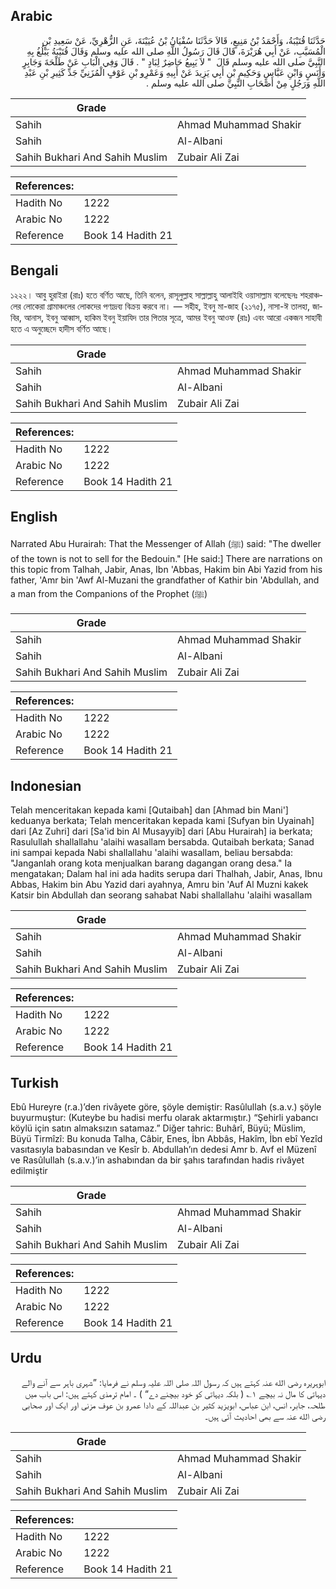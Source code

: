 ## Arabic


<div dir="rtl" lang="ar" style={{fontSize:'larger',backgroundColor:'#f8f9fa',padding:20}}>
حَدَّثَنَا قُتَيْبَةُ، وَأَحْمَدُ بْنُ مَنِيعٍ، قَالاَ حَدَّثَنَا سُفْيَانُ بْنُ عُيَيْنَةَ، عَنِ الزُّهْرِيِّ، عَنْ سَعِيدِ بْنِ الْمُسَيَّبِ، عَنْ أَبِي هُرَيْرَةَ، قَالَ قَالَ رَسُولُ اللَّهِ صلى الله عليه وسلم وَقَالَ قُتَيْبَةُ يَبْلُغُ بِهِ النَّبِيَّ صلى الله عليه وسلم قَالَ ‏ "‏ لاَ يَبِيعُ حَاضِرٌ لِبَادٍ ‏"‏ ‏.‏ قَالَ وَفِي الْبَابِ عَنْ طَلْحَةَ وَجَابِرٍ وَأَنَسٍ وَابْنِ عَبَّاسٍ وَحَكِيمِ بْنِ أَبِي يَزِيدَ عَنْ أَبِيهِ وَعَمْرِو بْنِ عَوْفٍ الْمُزَنِيِّ جَدِّ كَثِيرِ بْنِ عَبْدِ اللَّهِ وَرَجُلٍ مِنْ أَصْحَابِ النَّبِيِّ صلى الله عليه وسلم ‏.‏
</div>
<div style={{backgroundColor:'#f8f9fa',padding:20, marginBottom: 10}}><table> <thead> <tr> <th>Grade</th> <th></th> </tr> </thead> <tbody> <tr><td>Sahih</td><td>Ahmad Muhammad Shakir</td></tr><tr><td>Sahih</td><td>Al-Albani</td></tr><tr><td>Sahih Bukhari And Sahih Muslim</td><td>Zubair Ali Zai</td></tr></tbody></table><table> <thead> <tr> <th>References:</th> <th></th> </tr> </thead> <tbody><tr><td>Hadith No</td><td>1222</td></tr><tr><td>Arabic No</td><td>1222</td></tr><tr><td>Reference</td><td>Book 14 Hadith 21</td></tr></tbody></table></div>

## Bengali


<div dir="ltr" lang="bn" style={{fontSize:'larger',backgroundColor:'#f8f9fa',padding:20}}>
১২২২। আবু হুরাইরা (রাঃ) হতে বর্ণিত আছে, তিনি বলেন, রাসূলুল্লাহ সাল্লাল্লাহু আলাইহি ওয়াসাল্লাম বলেছেনঃ শহরাঞ্চলের লোকেরা গ্রামাঞ্চলের লোকদের পণ্যদ্রব্য বিক্রয় করবে না। — সহীহ, ইবনু মা-জাহ (২১৭৫), নাসা-ঈ তালহা, জাবির, আনাস, ইবনু আব্বাস, হাকিম ইবনু ইয়াযিদ তার পিতার সূত্রে, আমর ইবনু আওফ (রাঃ) এবং আরো একজন সাহাবী হতে এ অনুচ্ছেদে হাদীস বর্ণিত আছে।
</div>
<div style={{backgroundColor:'#f8f9fa',padding:20, marginBottom: 10}}><table> <thead> <tr> <th>Grade</th> <th></th> </tr> </thead> <tbody> <tr><td>Sahih</td><td>Ahmad Muhammad Shakir</td></tr><tr><td>Sahih</td><td>Al-Albani</td></tr><tr><td>Sahih Bukhari And Sahih Muslim</td><td>Zubair Ali Zai</td></tr></tbody></table><table> <thead> <tr> <th>References:</th> <th></th> </tr> </thead> <tbody><tr><td>Hadith No</td><td>1222</td></tr><tr><td>Arabic No</td><td>1222</td></tr><tr><td>Reference</td><td>Book 14 Hadith 21</td></tr></tbody></table></div>

## English


<div dir="ltr" lang="en" style={{fontSize:'larger',backgroundColor:'#f8f9fa',padding:20}}>
Narrated Abu Hurairah: That the Messenger of Allah (ﷺ) said: "The dweller of the town is not to sell for the Bedouin." [He said:] There are narrations on this topic from Talhah, Jabir, Anas, Ibn 'Abbas, Hakim bin Abi Yazid from his father, 'Amr bin 'Awf Al-Muzani the grandfather of Kathir bin 'Abdullah, and a man from the Companions of the Prophet (ﷺ)
</div>
<div style={{backgroundColor:'#f8f9fa',padding:20, marginBottom: 10}}><table> <thead> <tr> <th>Grade</th> <th></th> </tr> </thead> <tbody> <tr><td>Sahih</td><td>Ahmad Muhammad Shakir</td></tr><tr><td>Sahih</td><td>Al-Albani</td></tr><tr><td>Sahih Bukhari And Sahih Muslim</td><td>Zubair Ali Zai</td></tr></tbody></table><table> <thead> <tr> <th>References:</th> <th></th> </tr> </thead> <tbody><tr><td>Hadith No</td><td>1222</td></tr><tr><td>Arabic No</td><td>1222</td></tr><tr><td>Reference</td><td>Book 14 Hadith 21</td></tr></tbody></table></div>

## Indonesian


<div dir="ltr" lang="id" style={{fontSize:'larger',backgroundColor:'#f8f9fa',padding:20}}>
Telah menceritakan kepada kami [Qutaibah] dan [Ahmad bin Mani'] keduanya berkata; Telah menceritakan kepada kami [Sufyan bin Uyainah] dari [Az Zuhri] dari [Sa'id bin Al Musayyib] dari [Abu Hurairah] ia berkata; Rasulullah shallallahu 'alaihi wasallam bersabda. Qutaibah berkata; Sanad ini sampai kepada Nabi shallallahu 'alaihi wasallam, beliau bersabda: "Janganlah orang kota menjualkan barang dagangan orang desa." Ia mengatakan; Dalam hal ini ada hadits serupa dari Thalhah, Jabir, Anas, Ibnu Abbas, Hakim bin Abu Yazid dari ayahnya, Amru bin 'Auf Al Muzni kakek Katsir bin Abdullah dan seorang sahabat Nabi shallallahu 'alaihi wasallam
</div>
<div style={{backgroundColor:'#f8f9fa',padding:20, marginBottom: 10}}><table> <thead> <tr> <th>Grade</th> <th></th> </tr> </thead> <tbody> <tr><td>Sahih</td><td>Ahmad Muhammad Shakir</td></tr><tr><td>Sahih</td><td>Al-Albani</td></tr><tr><td>Sahih Bukhari And Sahih Muslim</td><td>Zubair Ali Zai</td></tr></tbody></table><table> <thead> <tr> <th>References:</th> <th></th> </tr> </thead> <tbody><tr><td>Hadith No</td><td>1222</td></tr><tr><td>Arabic No</td><td>1222</td></tr><tr><td>Reference</td><td>Book 14 Hadith 21</td></tr></tbody></table></div>

## Turkish


<div dir="ltr" lang="tr" style={{fontSize:'larger',backgroundColor:'#f8f9fa',padding:20}}>
Ebû Hureyre (r.a.)’den rivâyete göre, şöyle demiştir: Rasûlullah (s.a.v.) şöyle buyurmuştur: (Kuteybe bu hadisi merfu olarak aktarmıştır.) “Şehirli yabancı köylü için satın almaksızın satamaz.” Diğer tahric: Buhârî, Büyü; Müslim, Büyü Tirmîzî: Bu konuda Talha, Câbir, Enes, İbn Abbâs, Hakîm, İbn ebî Yezîd vasıtasıyla babasından ve Kesîr b. Abdullah’ın dedesi Amr b. Avf el Müzenî ve Rasûlullah (s.a.v.)’in ashabından da bir şahıs tarafından hadis rivâyet edilmiştir
</div>
<div style={{backgroundColor:'#f8f9fa',padding:20, marginBottom: 10}}><table> <thead> <tr> <th>Grade</th> <th></th> </tr> </thead> <tbody> <tr><td>Sahih</td><td>Ahmad Muhammad Shakir</td></tr><tr><td>Sahih</td><td>Al-Albani</td></tr><tr><td>Sahih Bukhari And Sahih Muslim</td><td>Zubair Ali Zai</td></tr></tbody></table><table> <thead> <tr> <th>References:</th> <th></th> </tr> </thead> <tbody><tr><td>Hadith No</td><td>1222</td></tr><tr><td>Arabic No</td><td>1222</td></tr><tr><td>Reference</td><td>Book 14 Hadith 21</td></tr></tbody></table></div>

## Urdu


<div dir="rtl" lang="ur" style={{fontSize:'larger',backgroundColor:'#f8f9fa',padding:20}}>
ابوہریرہ رضی الله عنہ کہتے ہیں کہ رسول اللہ صلی اللہ علیہ وسلم نے فرمایا: ”شہری باہر سے آنے والے دیہاتی کا مال نہ بیچے ۱؎ ( بلکہ دیہاتی کو خود بیچنے دے“ ) ۔ امام ترمذی کہتے ہیں: اس باب میں طلحہ، جابر، انس، ابن عباس، ابویزید کثیر بن عبداللہ کے دادا عمرو بن عوف مزنی اور ایک اور صحابی رضی الله عنہ سے بھی احادیث آئی ہیں۔
</div>
<div style={{backgroundColor:'#f8f9fa',padding:20, marginBottom: 10}}><table> <thead> <tr> <th>Grade</th> <th></th> </tr> </thead> <tbody> <tr><td>Sahih</td><td>Ahmad Muhammad Shakir</td></tr><tr><td>Sahih</td><td>Al-Albani</td></tr><tr><td>Sahih Bukhari And Sahih Muslim</td><td>Zubair Ali Zai</td></tr></tbody></table><table> <thead> <tr> <th>References:</th> <th></th> </tr> </thead> <tbody><tr><td>Hadith No</td><td>1222</td></tr><tr><td>Arabic No</td><td>1222</td></tr><tr><td>Reference</td><td>Book 14 Hadith 21</td></tr></tbody></table></div>